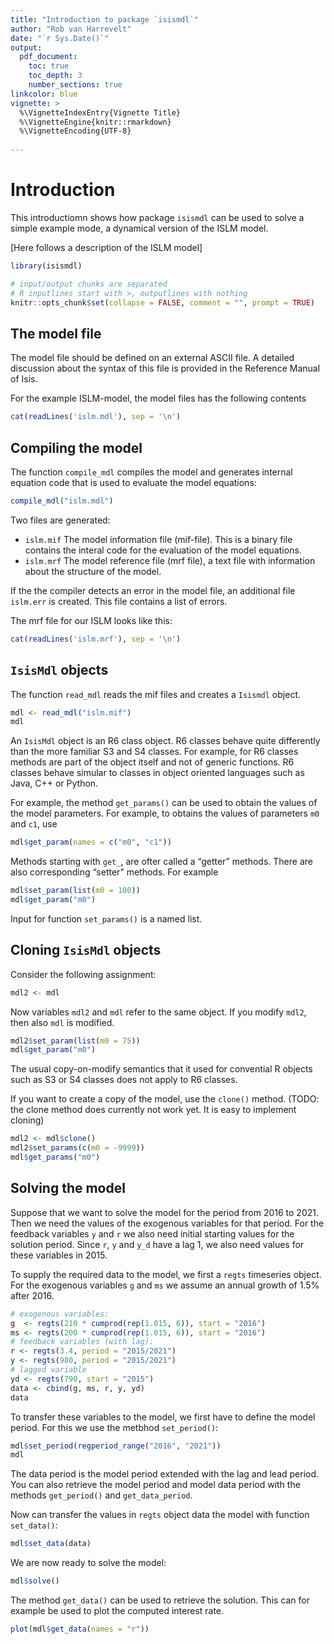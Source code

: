 ```yaml
---
title: "Introduction to package `isismdl`"
author: "Rob van Harrevelt"
date: "`r Sys.Date()`"
output:
  pdf_document:
    toc: true
    toc_depth: 3
    number_sections: true
linkcolor: blue    
vignette: >
  %\VignetteIndexEntry{Vignette Title}
  %\VignetteEngine{knitr::rmarkdown}
  %\VignetteEncoding{UTF-8}
  
---
```


# Introduction

This introductiomn shows how package `isismdl` can be
used to solve a simple example mode, 
a dynamical version of the ISLM model.

[Here follows a description of the ISLM model]

<!--   
PREPARATIONS
-->
```r

library(isismdl)

# input/output chunks are separated
# R inputlines start with >, outputlines with nothing
knitr::opts_chunk$set(collapse = FALSE, comment = "", prompt = TRUE)
```

## The model file

The model file should be defined on an external ASCII file. A detailed
discussion about the syntax of this file is provided in the Reference
Manual of Isis.

For the example ISLM-model, the model files has the following contents

```r
cat(readLines('islm.mdl'), sep = '\n')
```

## Compiling the model

The function `compile_mdl` compiles the model and 
generates internal equation code that is used to evaluate the
model equations:
```r
compile_mdl("islm.mdl")
```

Two files are generated:

* `islm.mif` The model information file (mif-file). This is a binary file
contains the interal code for the evaluation of the model
equations.
* `islm.mrf` The model reference file (mrf file), a text file with information about
the structure of the model.

If the the compiler detects an error in the model file, an additional
file `islm.err` is created. This file contains a list of errors.

The mrf file for our ISLM looks like this:

```r
cat(readLines('islm.mrf'), sep = '\n')
```

## `IsisMdl` objects

The function `read_mdl` reads the mif files and creates
a `Isismdl` object.

```r
mdl <- read_mdl("islm.mif")
mdl
```

An `IsisMdl` object is an R6 class object. R6 
classes behave quite differently than the more familiar S3 and S4 classes. 
For example, for R6 classes methods are part of the object itself and not of 
generic functions. R6 classes behave simular to classes in
object oriented languages such as Java, C++ or Python. 

For example, the method `get_params()` can be used to
obtain the values of the model parameters. 
For example, to obtains the values of parameters `m0` and `c1`, use
```r
mdl$get_param(names = c("m0", "c1"))
```

Methods starting with `get_`, are ofter called a "getter" methods.
There are also corresponding "setter" methods. For example
```r
mdl$set_param(list(m0 = 100))
mdl$get_param("m0")
```
Input for function `set_params()` is a named list.

<!-- The `IsisMdl` is a simply wrapper class around  -->
<!-- the Fortran objects. -->
<!-- Information about the model, such as model equations, -->
<!-- variables, paramters etc., are stored in Fortran code. The Fortran  -->
<!-- code is organized in object oriented approach. Each `isismdl` object -->
<!-- corresponds to one Fortran object. The model index, displayed when you -->
<!-- print the mdl (see the output above) is the index of the Fortran  -->
<!-- object that corresponds to the current `IsisMdl` object.  -->
<!-- This means that `IsisMdl` objects cannot be saved and stored on -->
<!-- Rdata files.  However, it is possible to extract all model data, -->
<!-- parameters and solve objects in a so called `mws` object (an S4 object) -->
<!-- and store this data around the file. This is explained in section ... -->

## Cloning `IsisMdl` objects

Consider the following assignment:
```r
mdl2 <- mdl
```
Now variables `mdl2` and `mdl` refer to the same object. If you modify
`mdl2`, then also `mdl` is modified.
```r
mdl2$set_param(list(m0 = 75))
mdl$get_param("m0")
```
The usual copy-on-modify semantics that it used for convential
R objects such as S3 or S4 classes does not apply to R6 classes.

If you want to create a copy of the model, use the `clone()` method.
(TODO: the clone method does currently not work yet. It is easy to implement cloning)
```r
mdl2 <- mdl$clone()
mdl2$set_params(c(m0 = -9999))
mdl$get_params("m0")
```

## Solving the model

Suppose that we want to solve the model for the period from 2016 to
2021. Then we need the values of the exogenous variables for that period.
For the feedback variables `y` and `r` we also need initial
starting values for the solution period.
Since `r`, `y` and `y_d` have a lag 1, we also need values for these
variables in 2015. 

To supply the required data to the model, we first a `regts` 
timeseries object. For the exogenous variables `g` and `ms` we
assume an annual growth of 1.5% after 2016.
```r
# exogenous variables:
g  <- regts(210 * cumprod(rep(1.015, 6)), start = "2016")
ms <- regts(200 * cumprod(rep(1.015, 6)), start = "2016")
# feedback variables (with lag):
r <- regts(3.4, period = "2015/2021")
y <- regts(980, period = "2015/2021")
# lagged variable
yd <- regts(790, start = "2015")
data <- cbind(g, ms, r, y, yd)
data
```

To transfer these variables to the model, we first
have to define the model period. For this we use the
metbhod `set_period()`:
```r
mdl$set_period(regperiod_range("2016", "2021"))
mdl
```
The data period is the model period extended with the lag and lead period.
You can also retrieve the model period and model data period 
with the methods `get_period()` and `get_data_period`.

Now can transfer the values in `regts` object data the model
with function `set_data()`:
```r
mdl$set_data(data)
```

We are now ready to solve the model:
```r
mdl$solve()
```

The method  `get_data()` can be used to retrieve the solution.
This can for example be used to plot the computed interest rate.
```r
plot(mdl$get_data(names = "r"))
```
